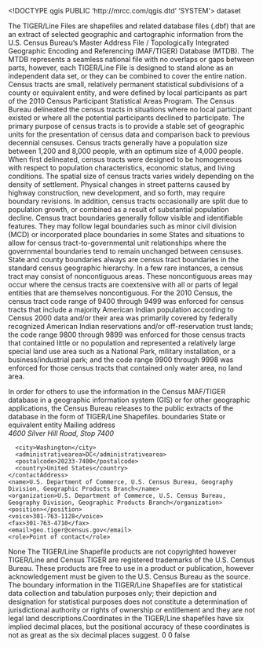<!DOCTYPE qgis PUBLIC 'http://mrcc.com/qgis.dtd' 'SYSTEM'>
<qgis version="3.32.2-Lima">
  <identifier></identifier>
  <parentidentifier></parentidentifier>
  <language></language>
  <type>dataset</type>
  <title></title>
  <abstract>The TIGER/Line Files are shapefiles and related database files (.dbf) that are an extract of selected geographic and cartographic information from the U.S. Census Bureau's Master Address File / Topologically Integrated Geographic Encoding and Referencing (MAF/TIGER) Database (MTDB). The MTDB represents a seamless national file with no overlaps or gaps between parts, however, each TIGER/Line File is designed to stand alone as an independent data set, or they can be combined to cover the entire nation. Census tracts are small, relatively permanent statistical subdivisions of a county or equivalent entity, and were defined by local participants as part of the 2010 Census Participant Statistical Areas Program. The Census Bureau delineated the census tracts in situations where no local participant existed or where all the potential participants declined to participate. The primary purpose of census tracts is to provide a stable set of geographic units for the presentation of census data and comparison back to previous decennial censuses. Census tracts generally have a population size between 1,200 and 8,000 people, with an optimum size of 4,000 people. When first delineated, census tracts were designed to be homogeneous with respect to population characteristics, economic status, and living conditions. The spatial size of census tracts varies widely depending on the density of settlement. Physical changes in street patterns caused by highway construction, new development, and so forth, may require boundary revisions. In addition, census tracts occasionally are split due to population growth, or combined as a result of substantial population decline. Census tract boundaries generally follow visible and identifiable features. They may follow legal boundaries such as minor civil division (MCD) or incorporated place boundaries in some States and situations to allow for census tract-to-governmental unit relationships where the governmental boundaries tend to remain unchanged between censuses. State and county boundaries always are census tract boundaries in the standard census geographic hierarchy. In a few rare instances, a census tract may consist of noncontiguous areas. These noncontiguous areas may occur where the census tracts are coextensive with all or parts of legal entities that are themselves noncontiguous. For the 2010 Census, the census tract code range of 9400 through 9499 was enforced for census tracts that include a majority American Indian population according to Census 2000 data and/or their area was primarily covered by federally recognized American Indian reservations and/or off-reservation trust lands; the code range 9800 through 9899 was enforced for those census tracts that contained little or no population and represented a relatively large special land use area such as a National Park, military installation, or a business/industrial park; and the code range 9900 through 9998 was enforced for those census tracts that contained only water area, no land area. 

In order for others to use the information in the Census MAF/TIGER database in a geographic information system (GIS) or for other geographic applications, the Census Bureau releases to the public extracts of the database in the form of TIGER/Line Shapefiles.</abstract>
  <keywords vocabulary="gmd:topicCategory">
    <keyword>boundaries</keyword>
    <keyword>State or equivalent entity</keyword>
  </keywords>
  <contact>
    <contactAddress>
      <type>Mailing address</type>
      <address>4600 Silver Hill Road, Stop 7400</address>
      <city>Washington</city>
      <administrativearea>DC</administrativearea>
      <postalcode>20233-7400</postalcode>
      <country>United States</country>
    </contactAddress>
    <name>U.S. Department of Commerce, U.S. Census Bureau, Geography Division, Geographic Products Branch</name>
    <organization>U.S. Department of Commerce, U.S. Census Bureau, Geography Division, Geographic Products Branch</organization>
    <position></position>
    <voice>301-763-1128</voice>
    <fax>301-763-4710</fax>
    <email>geo.tiger@census.gov</email>
    <role>Point of contact</role>
  </contact>
  <links/>
  <dates/>
  <fees></fees>
  <constraints type="Access">None</constraints>
  <rights>The TIGER/Line Shapefile products are not copyrighted however TIGER/Line and Census TIGER are registered trademarks of the U.S. Census Bureau. These products are free to use in a product or publication, however acknowledgement must be given to the U.S. Census Bureau as the source. The boundary information in the TIGER/Line Shapefiles are for statistical data collection and tabulation purposes only; their depiction and designation for statistical purposes does not constitute a determination of jurisdictional authority or rights of ownership or entitlement and they are not legal land descriptions.Coordinates in the TIGER/Line shapefiles have six implied decimal places, but the positional accuracy of these coordinates is not as great as the six decimal places suggest.</rights>
  <encoding></encoding>
  <crs>
    <spatialrefsys nativeFormat="Wkt">
      <wkt></wkt>
      <proj4></proj4>
      <srsid>0</srsid>
      <srid>0</srid>
      <authid></authid>
      <description></description>
      <projectionacronym></projectionacronym>
      <ellipsoidacronym></ellipsoidacronym>
      <geographicflag>false</geographicflag>
    </spatialrefsys>
  </crs>
  <extent/>
</qgis>
